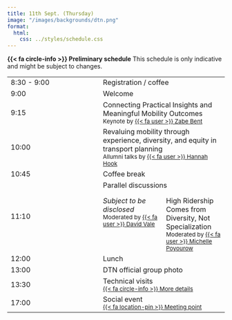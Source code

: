 ```yaml
---
title: 11th Sept. (Thursday)
image: "/images/backgrounds/dtn.png"
format:
  html:
    css: ../styles/schedule.css
---
```

<div class="alert alert-info">
  <strong>{{< fa circle-info >}} Preliminary schedule</strong> This schedule is only indicative and might be subject to changes.
</div>

::: {.schedule-forum}
| |  |
| --- | ---- |
| 8:30 - 9:00 | <span class="event-outline-blue"></span> Registration / coffee                |
| 9:00        | <span class="event-outline-blue"></span> Welcome    |
| 9:15        | <span class="event-filled-green"></span> Connecting Practical Insights and Meaningful Mobility Outcomes<br/> <small>Keynote by [{{< fa user >}} Zabe Bent](/speakers/zbent.html)</small>               |
| 10:00       | <span class="event-filled-green"></span> Revaluing mobility through experience, diversity, and equity in transport planning <br/> <small>Allumni talks by [{{< fa user >}} Hannah Hook](/speakers/hhook.html)</small>          |
| 10:45       | <span class="event-outline-blue"></span> Coffee break                         |
| 11:10       | <span class="event-filled-green size-2"></span> Parallel discussions  <br/> <span style="display:flex; flex-direction: row; margin-top: 16px;"><span style="width: 50%; border-right: 2px solid white; padding-right: 8px;">*Subject to be disclosed*<br/><small>Moderated by [{{< fa user >}} David Vale](/speakers/dvale.html)</small> <br/></span><span style="width: 50%; padding-left: 8px;">High Ridership Comes from Diversity, Not Specialization <br/> <small>Moderated by [{{< fa user >}} Michelle Poyourow](/speakers/mpoyourow.html)</small></span></span>  |
| 12:00       | <span class="event-outline-blue"></span> Lunch                                |
| 13:00       | <span class="event-filled-red"></span> DTN official group photo                                |
| 13:30       | <span class="event-filled-blue size-3"></span> Technical visits  <br/><small>[{{< fa circle-info >}}  More details](/forum/technical.html)</small> |
| 17:00       | <span class="event-filled-red size-3"></span> Social event<br/><small>[{{< fa location-pin >}}  Meeting point](https://maps.app.goo.gl/rAct9AWvQbJDoKgW6){target="_blank"}</small>              |
:::
